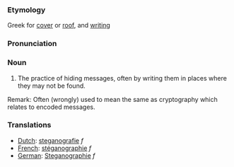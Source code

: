 ===Etymology===
Greek for [[cover]] or [[roof]], and [[writing]]

===Pronunciation===

===Noun===
# The practice of hiding messages, often by writing them in places where they may not be found.

Remark: Often (wrongly) used to mean the same as cryptography which relates to encoded messages.

===Translations===
*[[Dutch]]: [[steganografie]] ''f''
*[[French]]: [[stéganographie]] ''f''
*[[German]]: [[Steganographie]] ''f''